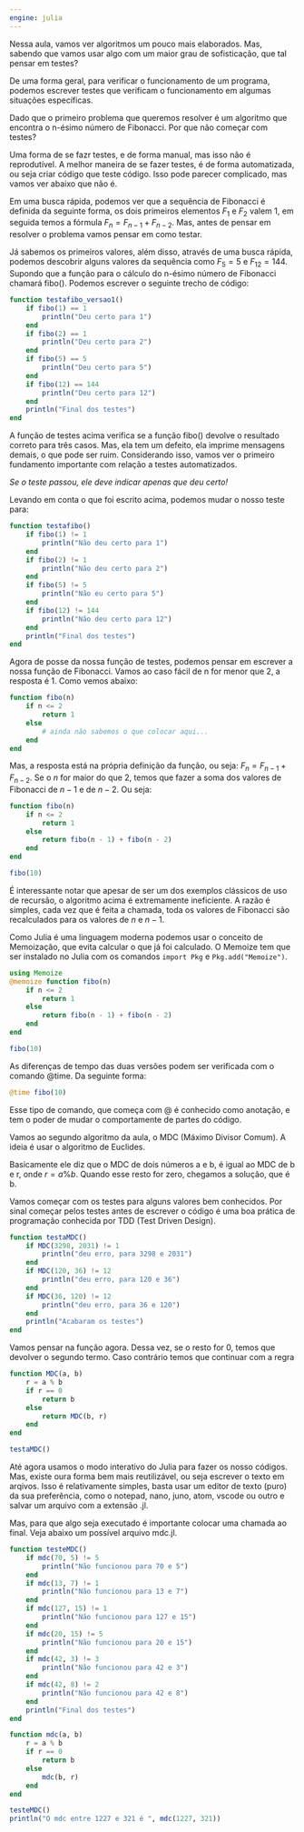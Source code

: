 ```yaml
---
engine: julia
---
```



Nessa aula,  vamos ver  algoritmos um  pouco mais  elaborados. Mas,  sabendo que
vamos usar algo com um maior grau de sofisticação, que tal pensar em testes?

De  uma forma  geral, para  verificar o  funcionamento de  um programa,  podemos
escrever testes que verificam o  funcionamento em algumas situações específicas.

Dado que o primeiro problema que queremos resolver é um algoritmo que encontra o
n-ésimo número de Fibonacci. Por que não começar com testes?

Uma forma de se fazr testes, e de forma manual, mas isso não é reprodutível. A
melhor maneira de se fazer testes, é de forma automatizada, ou seja criar código
que teste código. Isso pode parecer complicado, mas vamos ver abaixo que não é.

Em uma  busca rápida,  podemos ver que  a sequência de  Fibonacci é  definida da
seguinte forma,  os dois primeiros elementos  $F_1$ e $F_2$ valem  1, em seguida
temos a fórmula  $F_n = F_{n-1} +  F_{n-2}$. Mas, antes de pensar  em resolver o
problema vamos pensar em como testar.

Já  sabemos os  primeiros  valores, além  disso, através  de  uma busca  rápida,
podemos  descobrir alguns  valores  da sequência  como  $F_5 =  5$  e $F_{12}  =
144$. Supondo que a função para o cálculo do n-ésimo número de Fibonacci chamará
fibo(). Podemos escrever o seguinte trecho de código:

```julia
function testafibo_versao1()
    if fibo(1) == 1
        println("Deu certo para 1")
    end
    if fibo(2) == 1
        println("Deu certo para 2")
    end
    if fibo(5) == 5
        println("Deu certo para 5")
    end
    if fibo(12) == 144
        println("Deu certo para 12")
    end
    println("Final dos testes")
end
```

A função de testes acima verifica se a função fibo() devolve o resultado correto
para três casos. Mas, ela tem um defeito, ela imprime mensagens demais, o que
pode ser ruim. Considerando isso, vamos ver o primeiro fundamento importante com
relação a testes automatizados.

*Se o teste passou, ele deve indicar apenas que deu certo!*

Levando em conta o que foi escrito acima, podemos mudar o nosso teste para:


```julia
function testafibo()
    if fibo(1) != 1
        println("Não deu certo para 1")
    end
    if fibo(2) != 1
        println("Não deu certo para 2")
    end
    if fibo(5) != 5
        println("Não eu certo para 5")
    end
    if fibo(12) != 144
        println("Não deu certo para 12")
    end
    println("Final dos testes")
end
``` 

Agora de posse da nossa função de testes, podemos pensar em escrever a nossa função de Fibonacci.
Vamos ao caso fácil de n for menor que 2, a resposta é 1. Como vemos abaixo:


```julia
function fibo(n)
    if n <= 2
        return 1
    else
        # ainda não sabemos o que colocar aqui...
    end
end
``` 

Mas, a resposta está na própria definição da função, ou seja:  $F_n = F_{n-1} +  F_{n-2}$.
Se o $n$ for maior do que 2, temos que fazer a soma dos valores de Fibonacci de $n-1$ e de
$n-2$. Ou seja:


```julia
function fibo(n)
    if n <= 2
        return 1
    else
        return fibo(n - 1) + fibo(n - 2)
    end
end

fibo(10)
```

É interessante notar que apesar de ser um dos exemplos clássicos de uso de
recursão, o algoritmo acima é extremamente ineficiente. A razão é simples, cada
vez que é feita a chamada, toda os valores de Fibonacci são recalculados para os
valores de $n$ e $n-1$.

Como Julia é uma linguagem moderna podemos usar o conceito de Memoização, que evita calcular o que já foi calculado. O Memoize tem que ser instalado no Julia com
os comandos `import Pkg` e  `Pkg.add("Memoize")`.

```julia
using Memoize
@memoize function fibo(n)
    if n <= 2
        return 1
    else
        return fibo(n - 1) + fibo(n - 2)
    end
end

fibo(10)
``` 


As diferenças de tempo das duas versões podem ser verificada com o comando @time.
Da seguinte forma:

```julia
@time fibo(10)
``` 

Esse tipo de comando, que começa com @ é conhecido como anotação, e tem o poder de
mudar o comportamente de partes do código.

Vamos ao segundo algoritmo da aula, o MDC (Máximo Divisor Comum). A ideia é usar o
algoritmo de Euclides.


Basicamente ele diz que o MDC de dois números a e b, é igual ao MDC de b e r,
onde $r=a\% b$. Quando esse resto for zero, chegamos a solução, que é b.

Vamos começar com os testes para alguns valores bem conhecidos. Por sinal começar
pelos testes antes de escrever o código é uma boa prática de programação conhecida por
TDD (Test Driven Design).


```julia
function testaMDC()
    if MDC(3298, 2031) != 1
        println("deu erro, para 3298 e 2031")
    end
    if MDC(120, 36) != 12
        println("deu erro, para 120 e 36")
    end
    if MDC(36, 120) != 12
        println("deu erro, para 36 e 120")
    end
    println("Acabaram os testes")
end
``` 


Vamos pensar na função agora. Dessa vez, se o resto for 0, temos que devolver o segundo termo.
Caso contrário temos que continuar com a regra

```julia
function MDC(a, b)
    r = a % b
    if r == 0
        return b
    else
        return MDC(b, r)
    end
end

testaMDC()
``` 



Até agora usamos o modo interativo do Julia para fazer os nosso códigos. Mas, existe oura forma bem mais
reutilizável, ou seja escrever o texto em arqivos. Isso é relativamente simples, basta usar um editor de texto
(puro) da sua preferência, como o notepad, nano, juno, atom, vscode ou outro e salvar um
arquivo com a extensão .jl.

Mas, para que algo seja executado é importante colocar uma chamada ao final. Veja abaixo
um possível arquivo mdc.jl.

```julia
function testeMDC()
    if mdc(70, 5) != 5
        println("Não funcionou para 70 e 5")
    end
    if mdc(13, 7) != 1
        println("Não funcionou para 13 e 7")
    end
    if mdc(127, 15) != 1
        println("Não funcionou para 127 e 15")
    end
    if mdc(20, 15) != 5
        println("Não funcionou para 20 e 15")
    end
    if mdc(42, 3) != 3
        println("Não funcionou para 42 e 3")
    end
    if mdc(42, 8) != 2
        println("Não funcionou para 42 e 8")
    end
    println("Final dos testes")
end

function mdc(a, b)
    r = a % b
    if r == 0
        return b
    else
        mdc(b, r)
    end
end

testeMDC()
println("O mdc entre 1227 e 321 é ", mdc(1227, 321))
```
